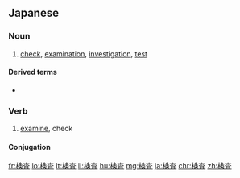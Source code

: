 {{also|檢查}}
==Japanese==
{{ja-kanjitab|けん|さ|yomi=on}}

===Noun===
{{ja-noun|けんさ}}

# [[check]], [[examination]], [[investigation]], [[test]]

====Derived terms====
* {{ja-r|検査中|けんさちゅう|gloss=under investigation}}

===Verb===
{{ja-verb-suru|けんさ}}

# [[examine]], check

====Conjugation====
{{ja-suru|けんさ}}

[[fr:検査]]
[[lo:検査]]
[[lt:検査]]
[[li:検査]]
[[hu:検査]]
[[mg:検査]]
[[ja:検査]]
[[chr:検査]]
[[zh:検査]]